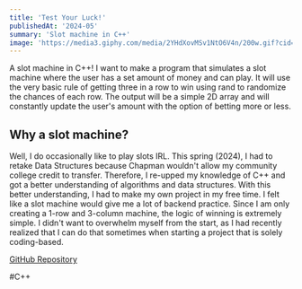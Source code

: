 ```yaml
---
title: 'Test Your Luck!'
publishedAt: '2024-05'
summary: 'Slot machine in C++'
image: 'https://media3.giphy.com/media/2YHdXovMSv1NtO6V4n/200w.gif?cid=6c09b952hnarbup7hnfktj4pvku127gwwptalx5pog6aq74a&ep=v1_gifs_search&rid=200w.gif&ct=g'
---
```


A slot machine in C++! I want to make a program that simulates a slot machine where the user has a set amount of money and can play. It will use the very 
basic rule of getting three in a row to win using rand to randomize the chances of each row. The output will be a simple 2D array and will constantly update 
the user's amount with the option of betting more or less.

## Why a slot machine?
Well, I do occasionally like to play slots IRL. This spring (2024), I had to retake Data Structures because Chapman wouldn't allow my community college 
credit to transfer. Therefore, I re-upped my knowledge of C++ and got a better understanding of algorithms and data structures. With this better understanding, 
I had to make my own project in my free time. I felt like a slot machine would give me a lot of backend practice. Since I am only creating a 1-row and 3-column machine,
the logic of winning is extremely simple. I didn't want to overwhelm myself from the start, as I had recently realized that I can do that sometimes when starting a project 
that is solely coding-based.

[GitHub Repository](https://github.com/MagPie0/TestYourLuck)


#C++